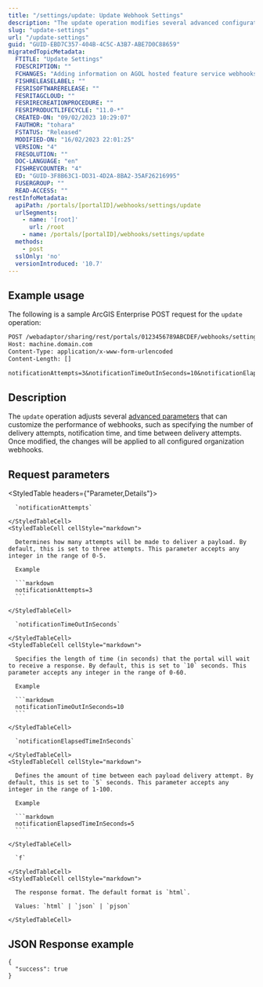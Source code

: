 ```yaml
---
title: "/settings/update: Update Webhook Settings"
description: "The update operation modifies several advanced configurations for all organization webhooks."
slug: "update-settings"
url: "/update-settings"
guid: "GUID-EBD7C357-404B-4C5C-A3B7-ABE7D0C88659"
migratedTopicMetadata:
  FTITLE: "Update Settings"
  FDESCRIPTION: ""
  FCHANGES: "Adding information on AGOL hosted feature service webhooks to note."
  FISHRELEASELABEL: ""
  FESRISOFTWARERELEASE: ""
  FESRITAGCLOUD: ""
  FESRIRECREATIONPROCEDURE: ""
  FESRIPRODUCTLIFECYCLE: "11.0-*"
  CREATED-ON: "09/02/2023 10:29:07"
  FAUTHOR: "tohara"
  FSTATUS: "Released"
  MODIFIED-ON: "16/02/2023 22:01:25"
  VERSION: "4"
  FRESOLUTION: ""
  DOC-LANGUAGE: "en"
  FISHREVCOUNTER: "4"
  ED: "GUID-3F8B63C1-DD31-4D2A-8BA2-35AF26216995"
  FUSERGROUP: ""
  READ-ACCESS: ""
restInfoMetadata:
  apiPath: /portals/[portalID]/webhooks/settings/update
  urlSegments:
    - name: '[root]'
      url: /root
    - name: /portals/[portalID]/webhooks/settings/update
  methods:
    - post
  sslOnly: 'no'
  versionIntroduced: '10.7'
---
```


## Example usage

The following is a sample ArcGIS Enterprise POST request for the `update` operation:

```markdown
POST /webadaptor/sharing/rest/portals/0123456789ABCDEF/webhooks/settings/update HTTP/1.1
Host: machine.domain.com
Content-Type: application/x-www-form-urlencoded
Content-Length: []

notificationAttempts=3&notificationTimeOutInSeconds=10&notificationElapsedTimeInSeconds=30&f=pjson
```

 

## Description

The `update` operation adjusts several [advanced parameters](https://enterprise.arcgis.com/en/portal/latest/administer/windows/create-webhooks.htm#ESRI_SECTION1_6ABDB952D2D84B75B9E73DEE997766E1) that can customize the performance of webhooks, such as specifying the number of delivery attempts, notification time, and time between delivery attempts. Once modified, the changes will be applied to all configured organization webhooks.


##  Request parameters

<StyledTable headers={"Parameter,Details"}>
  <StyledTableRow>
    <StyledTableCell cellStyle="markdown">

      `notificationAttempts` 

    </StyledTableCell>
    <StyledTableCell cellStyle="markdown">

      Determines how many attempts will be made to deliver a payload. By default, this is set to three attempts. This parameter accepts any integer in the range of 0-5.

      Example

      ```markdown
      notificationAttempts=3
      ```

    </StyledTableCell>
  </StyledTableRow>
  <StyledTableRow>
    <StyledTableCell cellStyle="markdown">

      `notificationTimeOutInSeconds` 

    </StyledTableCell>
    <StyledTableCell cellStyle="markdown">

      Specifies the length of time (in seconds) that the portal will wait to receive a response. By default, this is set to `10` seconds. This parameter accepts any integer in the range of 0-60.

      Example

      ```markdown
      notificationTimeOutInSeconds=10
      ```

    </StyledTableCell>
  </StyledTableRow>
  <StyledTableRow>
    <StyledTableCell cellStyle="markdown">

      `notificationElapsedTimeInSeconds` 

    </StyledTableCell>
    <StyledTableCell cellStyle="markdown">

      Defines the amount of time between each payload delivery attempt. By default, this is set to `5` seconds. This parameter accepts any integer in the range of 1-100.

      Example

      ```markdown
      notificationElapsedTimeInSeconds=5
      ```

    </StyledTableCell>
  </StyledTableRow>
  <StyledTableRow>
    <StyledTableCell cellStyle="markdown">

      `f` 

    </StyledTableCell>
    <StyledTableCell cellStyle="markdown">

      The response format. The default format is `html`.

      Values: `html` | `json` | `pjson`

    </StyledTableCell>
  </StyledTableRow>
</StyledTable>


## JSON Response example

```other
{
  "success": true
}
```